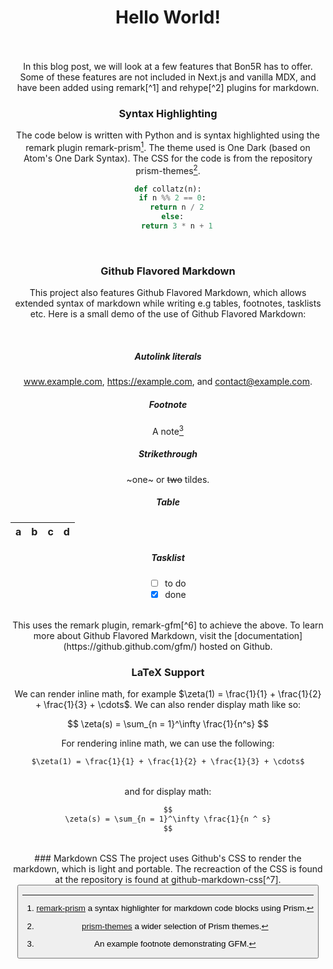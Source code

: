 
<PageTitle title="Hello World!" />
<Header />

# Hello World!

<Author author="Manu Anish" date="3/14/15" displayName="manuanish" />
<br />
<br />
In this blog post, we will look at a few features that Bon5R has to offer. Some of
these features are not included in Next.js and vanilla MDX, and have been added using
remark[^1] and rehype[^2] plugins for markdown.
<br />

### Syntax Highlighting

The code below is written with Python and is syntax highlighted using the remark plugin remark-prism[^3].
The theme used is One Dark (based on Atom's One Dark Syntax). The CSS for the code is from the repository prism-themes[^4].

```py
def collatz(n):
  if n %% 2 == 0:
    return n / 2
  else:
    return 3 * n + 1
```

<br />

### Github Flavored Markdown

This project also features Github Flavored Markdown, which allows extended syntax of markdown while writing
e.g tables, footnotes, tasklists etc. Here is a small demo of the use of Github Flavored Markdown:

<br />

##### Autolink literals

www.example.com, https://example.com, and contact@example.com.

##### Footnote

A note[^5]

##### Strikethrough

~one~ or ~~two~~ tildes.

##### Table

| a   | b   |   c |  d  |
| --- | :-- | --: | :-: |

##### Tasklist

- [ ] to do
- [x] done

<br />
This uses the remark plugin, remark-gfm[^6] to achieve the above. To learn more about
Github Flavored Markdown, visit the [documentation](https://github.github.com/gfm/)
hosted on Github.
<br />

### LaTeX Support

We can render inline math, for example $\zeta(1) = \frac{1}{1} + \frac{1}{2} + \frac{1}{3} + \cdots$. We can also render
display math like so:

$$
\zeta(s) = \sum_{n = 1}^\infty \frac{1}{n^s}
$$

For rendering inline math, we can use the following:

```md
$\zeta(1) = \frac{1}{1} + \frac{1}{2} + \frac{1}{3} + \cdots$
```

<br />
and for display math:

```md
$$
\zeta(s) = \sum_{n = 1}^\infty \frac{1}{n ^ s}
$$
```

<br />
### Markdown CSS
The project uses Github's CSS to render the markdown, which is light
and portable. The recreaction of the CSS is found at the repository is found at github-markdown-css[^7].

[^1]: [remark](https://github.com/remarkjs/remark) is a popular tool that transforms markdown with plugins.
[^2]: [rehype](https://github.com/rehypejs/rehype) a HTML processor powered by plugins part of the @unifiedjs collective.
[^3]: [remark-prism](https://github.com/sergioramos/remark-prism) a syntax highlighter for markdown code blocks using Prism.
[^4]: [prism-themes](https://github.com/PrismJS/prism-themes) a wider selection of Prism themes.
[^5]: An example footnote demonstrating GFM.
[^6]: [remark-gfm](https://github.com/remarkjs/remark-gfm) a remark plugin to support GFM.
[^7]: [github-markdown-css](https://github.com/sindresorhus/github-markdown-css) The minimal amount of CSS to replicate the GitHub Markdown style

<Button href="/" text="Return Home" />
